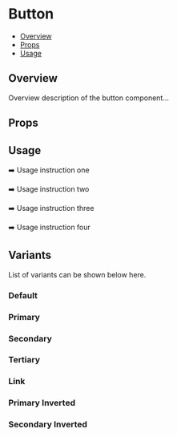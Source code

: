

<Meta of={Button} />

# Button

- [Overview](#overview)
- [Props](#props)
- [Usage](#usage)

## Overview
Overview description of the button component...

## Props
<Controls />

## Usage
➡️ Usage instruction one

➡️ Usage instruction two

➡️ Usage instruction three

➡️ Usage instruction four

## Variants
List of variants can be shown below here.

### Default
<Canvas of={Button.Default} />

### Primary
<Canvas of={Button.Primary} />

### Secondary
<Canvas of={Button.Secondary} />

### Tertiary
<Canvas of={Button.Tertiary} />

### Link
<Canvas of={Button.Link} />

### Primary Inverted
<Canvas of={Button.PrimaryInverted} />

### Secondary Inverted
<Canvas of={Button.SecondaryInverted} />
